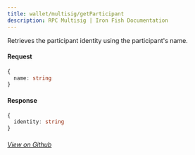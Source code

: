 ```yaml
---
title: wallet/multisig/getParticipant
description: RPC Multisig | Iron Fish Documentation
---
```


Retrieves the participant identity using the participant's name.

#### Request

```ts
{
  name: string
}
```

#### Response

```ts
{
  identity: string
}
```

###### [View on Github](https://github.com/iron-fish/ironfish/blob/master/ironfish/src/rpc/routes/wallet/multisig/getParticipant.ts)
